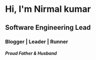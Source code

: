 # Hi, I'm Nirmal kumar

## Software Engineering Lead 

### Blogger | Leader | Runner

##### Proud Father & Husband